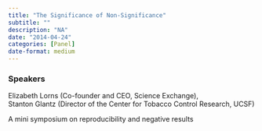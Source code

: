 ```yaml
---
title: "The Significance of Non-Significance"
subtitle: ""
description: "NA"
date: "2014-04-24"
categories: [Panel]
date-format: medium 
---
```


### Speakers  
Elizabeth Lorns (Co-founder and CEO, Science Exchange),  
Stanton Glantz (Director of the Center for Tobacco Control Research, UCSF)

A mini symposium on reproducibility and negative results

